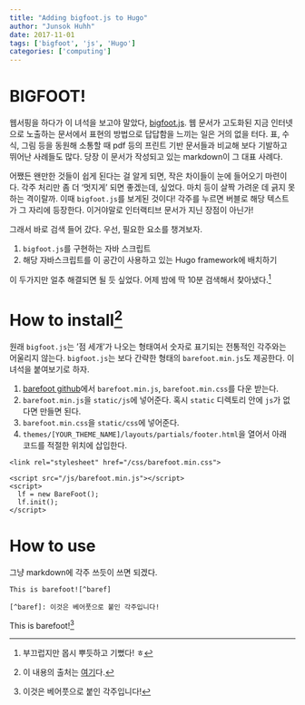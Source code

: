 ```yaml
---
title: "Adding bigfoot.js to Hugo"
author: "Junsok Huhh"
date: 2017-11-01
tags: ['bigfoot', 'js', 'Hugo']
categories: ['computing'] 
---
```


# BIGFOOT! 

웹서핑을 하다가 이 녀석을 보고야 말았다, [bigfoot.js](http://bigfootjs.com/). 웹 문서가 고도화된 지금 인터넷으로 노출하는 문서에서 표현의 방법으로 답답함을 느끼는 일은 거의 없을 터다. 표, 수식, 그림 등을 동원해 소통할 때 pdf 등의 프린트 기반 문서들과 비교해 보다 기발하고 뛰어난 사례들도 많다. 당장 이 문서가 작성되고 있는 markdown이 그 대표 사례다. 

어쨌든 왠만한 것들이 쉽게 된다는 걸 알게 되면, 작은 차이들이 눈에 들어오기 마련이다. 각주 처리만 좀 더 '멋지게' 되면 좋겠는데, 싶었다. 마치 등이 살짝 가려운 데 긁지 못하는 격이랄까. 이때 `bigfoot.js`를 보게된 것이다! 각주를 누르면 버블로 해당 텍스트가 그 자리에 등장한다. 이거야말로 인터랙티브 문서가 지닌 장점이 아닌가! 

그래서 바로 검색 들어 갔다. 우선, 필요한 요소를 챙겨보자. 

  1. `bigfoot.js`를 구현하는 자바 스크립트 
  2. 해당 자바스크립트를 이 공간이 사용하고 있는 Hugo framework에 배치하기 
  
이 두가지만 얼추 해결되면 될 듯 싶었다. 어제 밤에 딱 10분 검색해서 찾아냈다.[^first]

[^first]: 부끄럽지만 몹시 뿌듯하고 기뻤다! ㅎ 

# How to install[^source]

[^source]: 이 내용의 출처는 [여기](http://egeiro.net/post/barefoot-notes/)다. 

원래 `bigfoot.js`는 '점 세개'가 나오는 형태여서 숫자로 표기되는 전통적인 각주와는 어울리지 않는다. `bigfoot.js`는 보다 간략한 형태의 `barefoot.min.js`도 제공한다. 이 녀석을 붙여보기로 하자. 

  1. [barefoot github](https://github.com/philgruneich/barefoot)에서 `barefoot.min.js`, `barefoot.min.css`를 다운 받는다. 
  2. `barefoot.min.js`을 `static/js`에 넣어준다. 혹시 `static` 디렉토리 안에 `js`가 없다면 만들면 된다. 
  3. `barefoot.min.css`을 `static/css`에 넣어준다. 
  4. `themes/[YOUR_THEME_NAME]/layouts/partials/footer.html`을 열어서 아래 코드를 적절한 위치에 삽입한다. 
  
```{}
<link rel="stylesheet" href="/css/barefoot.min.css">

<script src="/js/barefoot.min.js"></script>
<script>
  lf = new BareFoot();
  lf.init();
</script>
```

# How to use 

그냥 markdown에 각주 쓰듯이 쓰면 되겠다. 

```{}
This is barefoot![^baref]

[^baref]: 이것은 베어풋으로 붙인 각주입니다! 
```

This is barefoot![^baref]

[^baref]: 이것은 베어풋으로 붙인 각주입니다! 